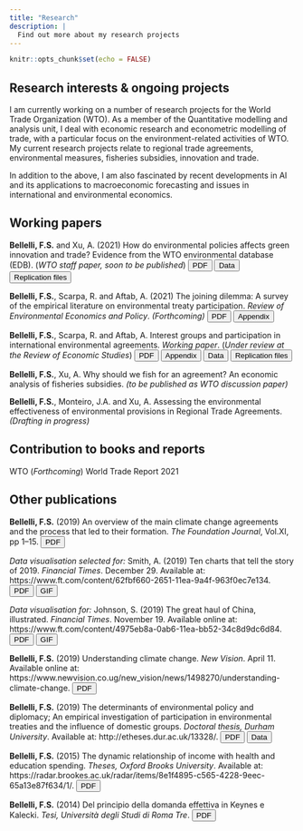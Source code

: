 ```yaml
---
title: "Research"
description: |
  Find out more about my research projects
---
```



```r
knitr::opts_chunk$set(echo = FALSE)
```

## Research interests & ongoing projects

I am currently working on a number of research projects for the World Trade Organization (WTO). As a member of the Quantitative modelling and analysis unit, I deal with economic research and econometric modelling of trade, with a particular focus on the environment-related activities of WTO. My current research projects relate to regional trade agreements, environmental measures, fisheries subsidies, innovation and trade. 

In addition to the above, I am also fascinated by recent developments in AI and its applications to macroeconomic forecasting and issues in international and environmental economics.




## Working papers

**Bellelli, F.S.** and Xu, A. (2021) How do environmental policies affects green innovation and trade? Evidence from the WTO environmental database (EDB). (*WTO staff paper, soon to be published*)
<a href="papers/EDB_paper_draft.pdf"><button>PDF</button></a>
<a href="EDB-data.html"><button>Data</button></a>
<a href="https://drive.google.com/file/d/1sbHv8yDAyec4_CG1PPOh_RNbqLRqPNZb/view?usp=sharing"><button>Replication files</button></a>

**Bellelli, F.S.**, Scarpa, R. and Aftab, A. (2021) The joining dilemma: A survey of the empirical literature on environmental treaty participation. *Review of Environmental Economics and Policy*. *(Forthcoming)*
<a href="papers/Survey_of_empirical_ratification_literature.pdf"><button>PDF</button></a>
<a href="papers/Survey_of_empirical_ratification_literature_appendix.pdf"><button>Appendix</button></a>

**Bellelli, F.S.**, Scarpa, R. and Aftab, A. Interest groups and participation in international environmental agreements. *Working paper*. (*Under review at the Review of Economic Studies*)
<a href="papers/Ratification_paper.pdf"><button>PDF</button></a>
<a href="papers/ratification paper appendix.zip"><button>Appendix</button></a>
<a href="ratification-data.html"><button>Data</button></a>
<a href="https://drive.google.com/file/d/1b_4h66745Hk7M_SR5JPXaB8ViJ-GMRRH/view?usp=sharing"><button>Replication files</button></a>


**Bellelli, F.S.**, Xu, A. Why should we fish for an agreement? An economic analysis of fisheries subsidies. *(to be published as WTO discussion paper)*

**Bellelli, F.S.**, Monteiro, J.A. and Xu, A. Assessing the environmental effectiveness of environmental provisions in Regional Trade Agreements. *(Drafting in progress)*


## Contribution to books and reports

WTO (*Forthcoming*) World Trade Report 2021



## Other publications

**Bellelli, F.S.** (2019) An overview of the main climate change agreements and the process that led to their formation. *The Foundation Journal*, Vol.XI, pp 1–15.
<a href="papers/articolo foundation published.pdf"><button>PDF</button></a>

*Data visualisation selected for:* Smith, A. (2019) Ten charts that tell the story of 2019. *Financial Times*. December 29. Available at: https://www.ft.com/content/62fbf660-2651-11ea-9a4f-963f0ec7e134.
<a href="papers/The great haul of China.pdf"><button>PDF</button></a>
<a href="papers/map pictet.gif"><button>GIF</button></a>

*Data visualisation for:* Johnson, S. (2019) The great haul of China, illustrated. *Financial Times*. November 19. Available online at: https://www.ft.com/content/4975eb8a-0ab6-11ea-bb52-34c8d9dc6d84.
<a href="papers/Ten charts that tell the story of 2019.pdf"><button>PDF</button></a>
<a href="papers/map pictet.gif"><button>GIF</button></a>

**Bellelli, F.S.** (2019) Understanding climate change. *New Vision*. April 11. Available online at: https://www.newvision.co.ug/new_vision/news/1498270/understanding-climate-change.
<a href="papers/climate change article new vision.pdf"><button>PDF</button></a>

**Bellelli, F.S.** (2019) The determinants of environmental policy and diplomacy; An empirical investigation of participation in environmental treaties and the influence of domestic groups. *Doctoral thesis, Durham University*. Available at: http://etheses.dur.ac.uk/13328/. 
<a href="papers/PhD thesis - Francesco S Bellelli.pdf"><button>PDF</button></a>
<a href="ratification-data.html"><button>Data</button></a>

**Bellelli, F.S.** (2015) The dynamic relationship of income with health and education spending. *Theses, Oxford Brooks University*. Available at: https://radar.brookes.ac.uk/radar/items/8e1f4895-c565-4228-9eec-65a13e87f634/1/.
<a href="papers/Tesi di laurea magistrale.pdf"><button>PDF</button></a>

**Bellelli, F.S.** (2014) Del principio della domanda effettiva in Keynes e Kalecki. *Tesi, Università degli Studi di Roma Tre*. 
<a href="papers/Tesi di laurea triennale.pdf"><button>PDF</button></a>


